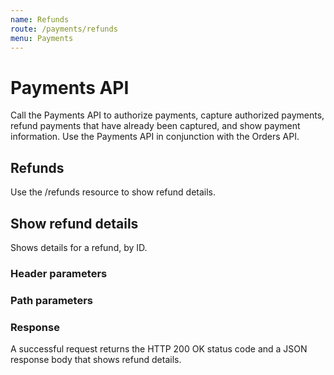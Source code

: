 ```yaml
---
name: Refunds
route: /payments/refunds
menu: Payments
---
```



# Payments API

Call the Payments API to authorize payments, capture authorized payments, refund payments that have already been captured, and show payment information. Use the Payments API in conjunction with the Orders API.

<h2>Refunds</h2>

Use the /refunds resource to show refund details.

[//]: # "---------------------------------------------------------------------------"
[//]: # "-------------------------------SHOW DETAILS--------------------------------"
[//]: # "---------------------------------------------------------------------------"

## Show refund details

<Route method="GET" path="/payments/refunds/{refund_id}" />

Shows details for a refund, by ID.

### Header parameters

<RequestHeader />

### Path parameters

<ShowDetailsPath />

### Response

<div>
  A successful request returns the
  <span className="highlight-code">HTTP 200 OK</span> status code and a JSON response
  body that shows refund details.
</div>
<RefundPaymentResponse />
